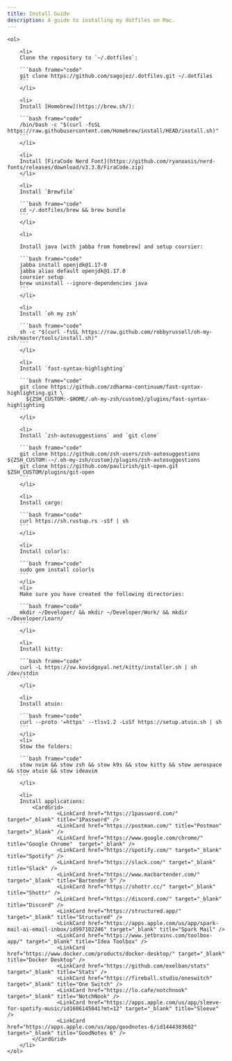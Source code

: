 ```yaml
---
title: Install Guide
description: A guide to installing my dotfiles on Mac.
---
```



<Steps>

    <ol>
    
        <li> 
        Clone the repository to `~/.dotfiles`:
        
        ```bash frame="code"
        git clone https://github.com/sagojez/.dotfiles.git ~/.dotfiles
        ```
        </li>
        
        <li>
        Install [Homebrew](https://brew.sh/):
        
        ```bash frame="code"
        /bin/bash -c "$(curl -fsSL https://raw.githubusercontent.com/Homebrew/install/HEAD/install.sh)"
        ```
        </li>
        
        <li>
        Install [FiraCode Nerd Font](https://github.com/ryanoasis/nerd-fonts/releases/download/v3.3.0/FiraCode.zip)
        </li>
        
        <li>
        Install `Brewfile`
        
        ```bash frame="code"
        cd ~/.dotfiles/brew && brew bundle
        ```
        </li>
        
        <li>

        Install java [with jabba from homebrew] and setup coursier:
       
        ```bash frame="code"
        jabba install openjdk@1.17-0
        jabba alias default openjdk@1.17.0
        coursier setup
        brew uninstall --ignore-dependencies java
        ```
        </li>
        
        <li>
        Install `oh my zsh`
        
        ```bash frame="code"
        sh -c "$(curl -fsSL https://raw.github.com/robbyrussell/oh-my-zsh/master/tools/install.sh)"
        ```
        </li>
        
        <li>
        Install `fast-syntax-highlighting`
        
        ```bash frame="code"
        git clone https://github.com/zdharma-continuum/fast-syntax-highlighting.git \
          ${ZSH_CUSTOM:-$HOME/.oh-my-zsh/custom}/plugins/fast-syntax-highlighting
        ```
        </li>
        
        <li>
        Install `zsh-autosuggestions` and `git clone`
        
        ```bash frame="code"
        git clone https://github.com/zsh-users/zsh-autosuggestions ${ZSH_CUSTOM:-~/.oh-my-zsh/custom}/plugins/zsh-autosuggestions
        git clone https://github.com/paulirish/git-open.git $ZSH_CUSTOM/plugins/git-open
        ```
        </li>
        
        <li>
        Install cargo:
        
        ```bash frame="code"
        curl https://sh.rustup.rs -sSf | sh
        ```
        </li>
        
        <li>
        Install colorls:
        
        ```bash frame="code"
        sudo gem install colorls
        ```
        </li>
        <li>
        Make sure you have created the following directories:
        
        ```bash frame="code"
        mkdir ~/Developer/ && mkdir ~/Developer/Work/ && mkdir ~/Developer/Learn/
        ```
        </li>
        
        <li>
        Install kitty:
        
        ```bash frame="code"
        curl -L https://sw.kovidgoyal.net/kitty/installer.sh | sh /dev/stdin
        ```
        </li>
        
        <li>
        Install atuin:
        
        ```bash frame="code"
        curl --proto '=https' --tlsv1.2 -LsSf https://setup.atuin.sh | sh
        ```
        </li>
        <li>
        Stow the folders:
        
        ```bash frame="code"
        stow nvim && stow zsh && stow k9s && stow kitty && stow aerospace && stow atuin && stow ideavim
        ```
        </li>
        
        <li>
        Install applications:
            <CardGrid>
                    <LinkCard href="https://1password.com/" target="_blank" title="1Password" />
                    <LinkCard href="https://postman.com/" title="Postman" target="_blank" />
                    <LinkCard href="https://www.google.com/chrome/" title="Google Chrome"  target="_blank" />
                    <LinkCard href="https://spotify.com/" target="_blank" title="Spotify" />
                    <LinkCard href="https://slack.com/" target="_blank" title="Slack" />
                    <LinkCard href="https://www.macbartender.com/" target="_blank" title="Bartender 5" />
                    <LinkCard href="https://shottr.cc/" target="_blank" title="Shottr" />
                    <LinkCard href="https://discord.com/" target="_blank" title="Discord" />
                    <LinkCard href="https://structured.app/" target="_blank" title="Structured" />
                    <LinkCard href="https://apps.apple.com/us/app/spark-mail-ai-email-inbox/id997102246" target="_blank" title="Spark Mail" />
                    <LinkCard href="https://www.jetbrains.com/toolbox-app/" target="_blank" title="Idea Toolbox" />
                    <LinkCard href="https://www.docker.com/products/docker-desktop/" target="_blank" title="Docker Desktop" />
                    <LinkCard href="https://github.com/exelban/stats" target="_blank" title="Stats" />
                    <LinkCard href="https://fireball.studio/oneswitch" target="_blank" title="One Switch" />
                    <LinkCard href="https://lo.cafe/notchnook" target="_blank" title="NotchNook" />
                    <LinkCard href="https://apps.apple.com/us/app/sleeve-for-spotify-music/id1606145041?mt=12" target="_blank" title="Sleeve" />
                    <LinkCard href="https://apps.apple.com/us/app/goodnotes-6/id1444383602" target="_blank" title="GoodNotes 6" />
            </CardGrid>
        </li>
    </ol>

</Steps>
